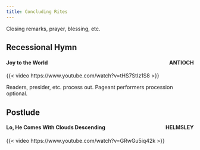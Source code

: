 ```yaml
---
title: Concluding Rites
---
```


Closing remarks, prayer, blessing, etc.

## Recessional Hymn

#### Joy to the World [ANTIOCH]{style="float:right" .small}

{{< video https://www.youtube.com/watch?v=tHS7StIz1S8 >}}

Readers, presider, etc. process out. Pageant performers procession optional.

## Postlude

#### Lo, He Comes With Clouds Descending [HELMSLEY]{style="float:right" .small}

{{< video https://www.youtube.com/watch?v=GRwGu5iq42k >}}